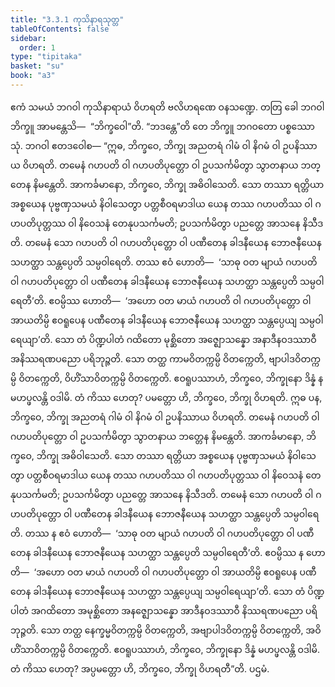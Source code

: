 ```yaml
---
title: "3.3.1 ကုသိနာရသုတ္တ"
tableOfContents: false
sidebar:
  order: 1
type: "tipitaka"
basket: "su"
book: "a3"
---
```



<DynamicBreadcrumb />

<Division number="124" book="a3">

<Paragraph number="961" book="a3">
ဧကံ သမယံ ဘဂဝါ ကုသိနာရာယံ ဝိဟရတိ ဗလိဟရဏေ ဝနသဏ္ဍေ. တတြ ခေါ ဘဂဝါ ဘိက္ခူ အာမန္တေသိ—  “ဘိက္ခဝေါ”တိ. “ဘဒန္တေ”တိ တေ ဘိက္ခူ ဘဂဝတော ပစ္စဿောသုံ. ဘဂဝါ ဧတဒဝေါစ—
</Paragraph>

<Paragraph number="962" book="a3">
“ဣဓ, ဘိက္ခဝေ, ဘိက္ခု အညတရံ ဂါမံ ဝါ နိဂမံ ဝါ ဥပနိဿာယ ဝိဟရတိ. တမေနံ ဂဟပတိ ဝါ ဂဟပတိပုတ္တော ဝါ ဥပသင်္ကမိတွာ သွာတနာယ ဘတ္တေန နိမန္တေတိ. အာကင်္ခမာနော, ဘိက္ခဝေ, ဘိက္ခု အဓိဝါသေတိ. သော တဿာ ရတ္တိယာ အစ္စယေန ပုဗ္ဗဏှသမယံ နိဝါသေတွာ ပတ္တစီဝရမာဒါယ ယေန တဿ ဂဟပတိဿ ဝါ ဂဟပတိပုတ္တဿ ဝါ နိဝေသနံ တေနုပသင်္ကမတိ; ဥပသင်္ကမိတွာ ပညတ္တေ အာသနေ နိသီဒတိ. တမေနံ သော ဂဟပတိ ဝါ ဂဟပတိပုတ္တော ဝါ ပဏီတေန ခါဒနီယေန ဘောဇနီယေန သဟတ္ထာ သန္တပ္ပေတိ သမ္ပဝါရေတိ.
</Paragraph>

<Paragraph number="963" book="a3">
တဿ ဧဝံ ဟောတိ—  ‘သာဓု ဝတ မျာယံ ဂဟပတိ ဝါ ဂဟပတိပုတ္တော ဝါ ပဏီတေန ခါဒနီယေန ဘောဇနီယေန သဟတ္ထာ သန္တပ္ပေတိ သမ္ပဝါရေတီ’တိ. ဧဝမ္ပိဿ ဟောတိ—  ‘အဟော ဝတ မာယံ ဂဟပတိ ဝါ ဂဟပတိပုတ္တော ဝါ အာယတိမ္ပိ ဧဝရူပေန ပဏီတေန ခါဒနီယေန ဘောဇနီယေန သဟတ္ထာ သန္တပ္ပေယျ သမ္ပဝါရေယျာ’တိ. သော တံ ပိဏ္ဍပါတံ ဂထိတော မုစ္ဆိတော အဇ္ဈောသန္နော အနာဒီနဝဒဿာဝီ အနိဿရဏပညော ပရိဘုဉ္ဇတိ. သော တတ္ထ ကာမဝိတက္ကမ္ပိ ဝိတက္ကေတိ, ဗျာပါဒဝိတက္ကမ္ပိ ဝိတက္ကေတိ, ဝိဟိံသာဝိတက္ကမ္ပိ ဝိတက္ကေတိ. ဧဝရူပဿာဟံ, ဘိက္ခဝေ, ဘိက္ခုနော ဒိန္နံ န မဟပ္ဖလန္တိ ဝဒါမိ. တံ ကိဿ ဟေတု? ပမတ္တော ဟိ, ဘိက္ခဝေ, ဘိက္ခု ဝိဟရတိ.
</Paragraph>

<Paragraph number="964" book="a3">
ဣဓ ပန, ဘိက္ခဝေ, ဘိက္ခု အညတရံ ဂါမံ ဝါ နိဂမံ ဝါ ဥပနိဿာယ ဝိဟရတိ. တမေနံ ဂဟပတိ ဝါ ဂဟပတိပုတ္တော ဝါ ဥပသင်္ကမိတွာ သွာတနာယ ဘတ္တေန နိမန္တေတိ. အာကင်္ခမာနော, ဘိက္ခဝေ, ဘိက္ခု အဓိဝါသေတိ. သော တဿာ ရတ္တိယာ အစ္စယေန ပုဗ္ဗဏှသမယံ နိဝါသေတွာ ပတ္တစီဝရမာဒါယ ယေန တဿ ဂဟပတိဿ ဝါ ဂဟပတိပုတ္တဿ ဝါ နိဝေသနံ တေနုပသင်္ကမတိ; ဥပသင်္ကမိတွာ ပညတ္တေ အာသနေ နိသီဒတိ. တမေနံ သော ဂဟပတိ ဝါ ဂဟပတိပုတ္တော ဝါ ပဏီတေန ခါဒနီယေန ဘောဇနီယေန သဟတ္ထာ သန္တပ္ပေတိ သမ္ပဝါရေတိ.
</Paragraph>

<Paragraph number="965" book="a3">
တဿ န ဧဝံ ဟောတိ—  ‘သာဓု ဝတ မျာယံ ဂဟပတိ ဝါ ဂဟပတိပုတ္တော ဝါ ပဏီတေန ခါဒနီယေန ဘောဇနီယေန သဟတ္ထာ သန္တပ္ပေတိ သမ္ပဝါရေတီ’တိ. ဧဝမ္ပိဿ န ဟောတိ—  ‘အဟော ဝတ မာယံ ဂဟပတိ ဝါ ဂဟပတိပုတ္တော ဝါ အာယတိမ္ပိ ဧဝရူပေန ပဏီတေန ခါဒနီယေန ဘောဇနီယေန သဟတ္ထာ သန္တပ္ပေယျ သမ္ပဝါရေယျာ’တိ. သော တံ ပိဏ္ဍပါတံ အဂထိတော အမုစ္ဆိတော အနဇ္ဈောသန္နော အာဒီနဝဒဿာဝီ နိဿရဏပညော ပရိဘုဉ္ဇတိ. သော တတ္ထ နေက္ခမ္မဝိတက္ကမ္ပိ ဝိတက္ကေတိ, အဗျာပါဒဝိတက္ကမ္ပိ ဝိတက္ကေတိ, အဝိဟိံသာဝိတက္ကမ္ပိ ဝိတက္ကေတိ. ဧဝရူပဿာဟံ, ဘိက္ခဝေ, ဘိက္ခုနော ဒိန္နံ မဟပ္ဖလန္တိ ဝဒါမိ. တံ ကိဿ ဟေတု? အပ္ပမတ္တော ဟိ, ဘိက္ခဝေ, ဘိက္ခု ဝိဟရတီ”တိ.

</Paragraph>
</Division>

<Paragraph number="966" type="center" book="a3">
ပဌမံ.
</Paragraph>